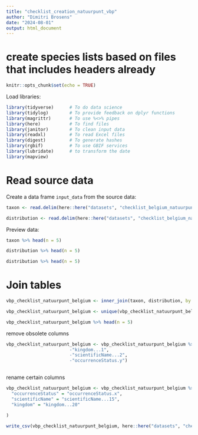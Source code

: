 ```yaml
---
title: "checklist_creation_natuurpunt_vbp"
author: "Dimitri Brosens"
date: "2024-08-01"
output: html_document
---
```


# create species lists based on files that includes headers already

```r
knitr::opts_chunk$set(echo = TRUE)
```

Load libraries:

```r
library(tidyverse)      # To do data science
library(tidylog)        # To provide feedback on dplyr functions
library(magrittr)       # To use %<>% pipes
library(here)           # To find files
library(janitor)        # To clean input data
library(readxl)         # To read Excel files
library(digest)         # To generate hashes
library(rgbif)          # To use GBIF services
library(lubridate)      # to transform the date
library(mapview)
```

# Read source data

Create a data frame `input_data` from the source data:

```r
taxon <- read.delim(here::here("datasets", "checklist_belgium_natuurpunt", "data", "raw", "taxon.txt"))
```

```r
distribution <- read.delim(here::here("datasets", "checklist_belgium_natuurpunt", "data", "raw", "distribution.txt"))
```


Preview data:

```r
taxon %>% head(n = 5)
```
```r
distribution %>% head(n = 5)
```

```r
distribution %>% head(n = 5)
```

# Join tables


```r
vbp_checklist_natuurpunt_belgium <- inner_join(taxon, distribution, by = 'taxonID')
```



```r
vbp_checklist_natuurpunt_belgium <- unique(vbp_checklist_natuurpunt_belgium)
```


```r
vbp_checklist_natuurpunt_belgium %>% head(n = 5)
```
remove obsolete columns

```r
vbp_checklist_natuurpunt_belgium <- vbp_checklist_natuurpunt_belgium %>% select(
                        -"kingdom...1",
                        -"scientificName...2",
                        -"occurrenceStatus.y")
 
```
rename certain columns

```r
vbp_checklist_natuurpunt_belgium <- vbp_checklist_natuurpunt_belgium %>% rename(
  "occurrenceStatus" = "occurrenceStatus.x",
  "scientificName" = "scientificName...15",
  "kingdom" = "kingdom...20"
  
)
```




```r
write_csv(vbp_checklist_natuurpunt_belgium, here::here("datasets", "checklist_belgium_natuurpunt", "data", "processed", "vbp_checklist_natuurpunt_belgium.csv"), na = "")
```

